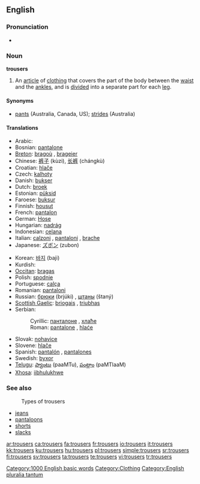 ==English==

===Pronunciation===
* {{audio|en-us-trousers.ogg|Audio (US)}}

===Noun===
'''trousers''' {{pluralonly}}

# {{context|UK,CA}} An [[article]] of [[clothing]] that covers the part of the body between the [[waist]] and the [[ankle]]s, and is [[divide]]d into a separate part for each [[leg]].

====Synonyms====
* [[pants]] (Australia, Canada, US); [[strides]] (Australia)

====Translations====
{{trans-top|an article of clothing that covers the part of the body between the waist and the ankles}}
* Arabic: {{Arab|[[بنطلون]]}} {{unicode|(banʈalón)}} {{m}}
* Bosnian: [[pantalone#Bosnian|pantalone]] {{f|p}}
* [[Breton]]: [[bragoù]] {{m}}, [[brageier]] {{p}}
* Chinese: [[裤子]] (kùzi), [[长裤]] (chángkù)
* Croatian: [[hlače]] {{f|p}}
* Czech: [[kalhoty]] {{f|p}}
* Danish: [[bukser]] {{c|p}}
* Dutch: [[broek]] {{f|s}}
* Estonian: [[püksid]] {{p}}
* Faroese: [[buksur]] {{f|p}}
* Finnish: [[housut]] {{p}}
* French: [[pantalon]] {{m|s}}
* German: [[Hose]] {{f|s}}
* Hungarian: [[nadrág]] {{s}}
* Indonesian: [[celana]]
* Italian: [[calzoni]] {{f|p}}, [[pantaloni]] {{m|p}}, [[brache]] {{f|p}}
* Japanese: [[ズボン]] (zubon)
{{trans-mid}}
* Korean: [[바지]] (baji)
* Kurdish: {{KUchar|[[پانتۆڵ]]}}
* [[Occitan]]: [[bragas]] {{f|p}}
* Polish: [[spodnie]] {{p}}
* Portuguese: [[calça]] {{f|s}}
* Romanian: [[pantaloni]] {{f}}
* Russian: [[брюки]] (brjúki) {{f|p}}, [[штаны]] (štaný) {{m|p}}
* [[Scottish Gaelic]]: [[briogais]] {{f}}, [[triubhas]] {{m}}
* Serbian:
*: Cyrillic: [[панталоне#Serbian|панталоне]] {{f|p}}, [[хлаће]] {{f|p}}
*: Roman: [[pantalone#Serbian|pantalone]] {{f|p}}, [[hlaće]] {{f|p}}
* Slovak: [[nohavice#Slovak|nohavice]] {{f|p}}
* Slovene: [[hlače]] {{f|p}}
* Spanish: [[pantalón]] {{m|s}}, [[pantalones]] {{m|p}}
* Swedish: [[byxor]] {{p}}
* [[Telugu]]: [[ప్యాంటు]] (paaMTu), [[పంట్లాం]] (paMTlaaM)
* [[Xhosa]]: [[iibhulukhwe]]
{{trans-bottom}}

===See also===
: Types of trousers
* [[jeans]]
* [[pantaloons]]
* [[shorts]]
* [[slacks]]

[[Category:1000 English basic words]]
[[Category:Clothing]]
[[Category:English pluralia tantum]]

[[ar:trousers]]
[[ca:trousers]]
[[fa:trousers]]
[[fr:trousers]]
[[io:trousers]]
[[it:trousers]]
[[kk:trousers]]
[[ku:trousers]]
[[hu:trousers]]
[[pl:trousers]]
[[simple:trousers]]
[[sr:trousers]]
[[fi:trousers]]
[[sv:trousers]]
[[ta:trousers]]
[[te:trousers]]
[[vi:trousers]]
[[tr:trousers]]